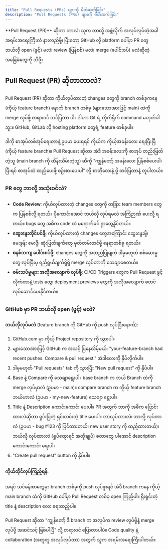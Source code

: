 ```yaml
---
title: "Pull Requests (PRs) များကို မိတ်ဆက်ခြင်း"
description: "Pull Requests (PRs) များကို မိတ်ဆက်ခြင်း"
---
```



<Aside type="tip" title="ရည်ရွယ်ချက်">
  **Pull Request (PR)** ဆိုတာ ဘာလဲ၊ သူက ဘာလို့ အဖွဲ့လိုက် အလုပ်လုပ်တဲ့အခါ
  အရမ်းအရေးကြီးလဲ နားလည်ဖို့၊ ပြီးတော့ GitHub လို platform ပေါ်မှာ PR တွေ ဘယ်လို
  open (ဖွင့်) မလဲ၊ review (ပြန်စစ်) မလဲ၊ merge (ပေါင်းစပ်) မလဲဆိုတဲ့
  အခြေခံတွေကို သိဖို့။
</Aside>

## Pull Request (PR) ဆိုတာဘာလဲ?

Pull Request (PR) ဆိုတာ ကိုယ်လုပ်ထားတဲ့ changes တွေကို branch တစ်ခုကနေ (ကိုယ့် feature branch) နောက် branch တစ်ခု (များသောအားဖြင့် main) ထဲကို merge လုပ်ဖို့ တရားဝင် တင်ပြတာ ပါ။ ဒါဟာ Git ရဲ့ တိုက်ရိုက် command မဟုတ်ပါဘူး။ GitHub, GitLab လို hosting platform တွေရဲ့ feature တစ်ခုပါ။

ဒါကို စာအုပ်တစ်အုပ်ရေးတာနဲ့ ဥပမာ ပေးရရင် ကိုယ်က ကိုယ့်အခန်းလေး ရေးပြီးပြီ (ကိုယ့် feature branch)။ Pull Request ဆိုတာ အဲဒီ အခန်းလေးကို စာအုပ် တည်းဖြတ်တဲ့သူ (main branch ကို ထိန်းသိမ်းတဲ့သူ) ဆီကို "ကျွန်တော့် အခန်းလေး ပြန်စစ်ပေးပါ၊ ပြီးရင် စာအုပ်ထဲ ထည့်ပေးဖို့ စဉ်းစားပေးပါ" လို့ စာတိုလေးနဲ့ ပို့ တင်ပြတာနဲ့ တူပါတယ်။

### PR တွေ ဘာလို့ အသုံးဝင်လဲ?

- **Code Review**: ကိုယ်လုပ်ထားတဲ့ changes တွေကို တခြား team members တွေက ပြန်စစ်လို့ ရတယ်။ ပိုကောင်းအောင် ဘယ်လို လုပ်ရမလဲ အကြံဉာဏ် ပေးလို့ ရတယ်။ bugs တွေ အဓိက code ထဲ မရောက်ခင် ရှာတွေ့နိုင်တယ်။
- **ဆွေးနွေးတိုင်ပင်ဖို့**: ကိုယ်လုပ်ထားတဲ့ changes တွေအကြောင်း ဆွေးနွေးဖို့၊ မေးခွန်း မေးဖို့၊ ဆုံးဖြတ်ချက်တွေ မှတ်တမ်းတင်ဖို့ နေရာတစ်ခု ရတယ်။
- **စနစ်တကျ ပေါင်းစပ်ဖို့**: changes တွေကို အတည်ပြုချက် ဒါမှမဟုတ် စစ်ဆေးမှုတွေ လုပ်ပြီးမှ ရည်ရွယ်ချက်ရှိရှိ merge လုပ်တာကို သေချာစေတယ်။
- **စမ်းသပ်မှုများ အလိုအလျောက် လုပ်ဖို့**: CI/CD Triggers တွေက Pull Request ဖွင့်လိုက်တာနဲ့ tests တွေ၊ deployment previews တွေကို အလိုအလျောက် စတင် လုပ်ဆောင်ပေးနိုင်တယ်။

### GitHub မှာ PR ဘယ်လို open (ဖွင့်) မလဲ?

**ဘယ်လိုလုပ်မလဲ** (feature branch ကို GitHub ကို push လုပ်ပြီးနောက်):

1. GitHub.com မှာ ကိုယ့် Project repository ကို သွားပါ။
2. များသောအားဖြင့် GitHub က အသင့် ပြနေလိမ့်မယ်: "your-feature-branch had recent pushes. Compare & pull request." အဲဒါလေးကို နှိပ်လိုက်ပါ။
3. ဒါမှမဟုတ် "Pull requests" tab ကို သွားပြီး "New pull request" ကို နှိပ်ပါ။
4. Base နဲ့ Compare ကို သေချာရွေးပါ။ base branch က ဘယ် Branch ထဲကို merge လုပ်မှာလဲ (ဥပမာ - main)။ compare branch က ကိုယ့် feature branch ဘယ်ဟာလဲ (ဥပမာ - my-new-feature) သေချာ ရွေးပါ။
5. Title နဲ့ Description ကောင်းကောင်း ပေးပါ။ PR အတွက် ဘာကို အဓိက ပြောင်းထားလဲဆိုတာ ရှင်းပြတဲ့ ရှင်းလင်းတဲ့ title ပေးပါ။ ဘာလုပ်ထားလဲ၊ ဘာလို့ လုပ်တာလဲ (ဥပမာ - bug #123 ကို ပြင်ထားတယ်၊ new user story ကို ထည့်ထားတယ်)၊ ဘယ်လို လုပ်ထားလဲ (ရှုပ်ထွေးရင် အတိုချုပ်) စတာတွေ ပါအောင် description ကောင်းကောင်း ရေးပါ။
6. "Create pull request" button ကို နှိပ်ပါ။

#### ကိုယ်တိုင်လုပ်ကြည့်ရန်:

အရင် သင်ခန်းစာတွေမှာ branch တစ်ခုကို push လုပ်ဖူးရင် အဲဒီ branch ကနေ ကိုယ့် main branch ထဲကို GitHub ပေါ်မှာ Pull Request တစ်ခု open ကြည့်ပါ။ ရိုးရှင်းတဲ့ title နဲ့ description လေး ရေးထည့်ပါ။

<Aside title="အနှစ်ချုပ်">
  Pull Request ဆိုတာ "ကျွန်တော့် ဒီ branch က အလုပ်က review လုပ်ဖို့နဲ့ merge
  လုပ်ဖို့ အဆင်သင့် ဖြစ်ပါပြီ" လို့ တရားဝင် ပြောတာပါပဲ။ Code quality နဲ့
  collaboration (အတူတူ အလုပ်လုပ်တာ) အတွက် သူက အရမ်းအရေးကြီးပါတယ်။
</Aside>
